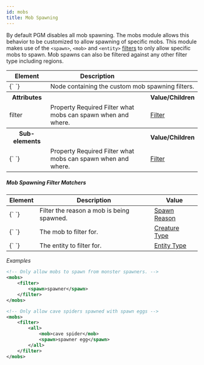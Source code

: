 ```yaml
---
id: mobs
title: Mob Spawning
---
```


By default PGM disables all mob spawning.
The mobs module allows this behavior to be customized to allow spawning of specific mobs.
This module makes use of the `<spawn>`, `<mob>` and `<entity>` [filters](/modules/filters) to only allow specific mobs to spawn.
Mob spawns can also be filtered against any other filter type including regions.

<div className="table-container">
  <table className="table">
    <thead>
      <tr>
        <th>Element</th>
        <th>Description</th>
        <th />
      </tr>
    </thead>
    <tbody>
      <tr>
        <td>
          <label>{`<mobs> </mobs>`}</label>
        </td>
        <td colspan="2">Node containing the custom mob spawning filters.</td>
      </tr>
      <tr>
        <th>Attributes</th>
        <th />
        <th>Value/Children</th>
      </tr>
      <tr>
        <td>
          <label>filter</label>
        </td>
        <td>
          <span
            className="badge badge--secondary"
            title="Can be this attribute or a sub-element."
          >
            Property
          </span>
          <span className="badge badge--danger">Required</span>
          Filter what mobs can spawn when and where.
        </td>
        <td>
          <a href="/modules/filters">Filter</a>
        </td>
      </tr>
      <tr>
        <th>Sub-elements</th>
        <th />
        <th>Value/Children</th>
      </tr>
      <tr>
        <td>
          <label>{`<filter> </filter>`}</label>
        </td>
        <td>
          <span
            className="badge badge--secondary"
            title="Can be either this sub-element or an attribute."
          >
            Property
          </span>
          <span className="badge badge--danger">Required</span>
          Filter what mobs can spawn when and where.
        </td>
        <td>
          <a href="/modules/filters">Filter</a>
        </td>
      </tr>
    </tbody>
  </table>
</div>

##### Mob Spawning Filter Matchers

<div className="table-container">
  <table className="table">
    <thead>
      <tr>
        <th>Element</th>
        <th>Description</th>
        <th>Value</th>
      </tr>
    </thead>
    <tbody>
      <tr>
        <td>
          <label>{`<spawn> </spawn>`}</label>
        </td>
        <td>Filter the reason a mob is being spawned.</td>
        <td>
          <a href="/reference/spawn_reason">Spawn Reason</a>
        </td>
      </tr>
      <tr>
        <td>
          <label>{`<mob> </mob>`}</label>
        </td>
        <td>The mob to filter for.</td>
        <td>
          <a href="/reference/entity_types#creatures">Creature Type</a>
        </td>
      </tr>
      <tr>
        <td>
          <label>{`<entity> </entity>`}</label>
        </td>
        <td>The entity to filter for.</td>
        <td>
          <a href="/reference/entity_types">Entity Type</a>
        </td>
      </tr>
    </tbody>
  </table>
</div>

_Examples_

```xml
<!-- Only allow mobs to spawn from monster spawners. -->
<mobs>
    <filter>
        <spawn>spawner</spawn>
    </filter>
</mobs>

<!-- Only allow cave spiders spawned with spawn eggs -->
<mobs>
    <filter>
        <all>
            <mob>cave spider</mob>
            <spawn>spawner egg</spawn>
        </all>
    </filter>
</mobs>
```
